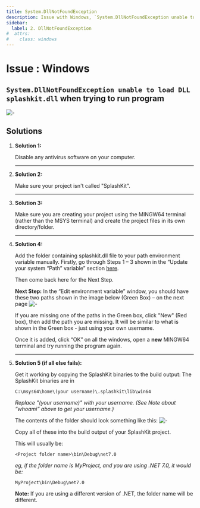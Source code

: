 ```yaml
---
title: System.DllNotFoundException
description: Issue with Windows, `System.DllNotFoundException unable to load DLL splashkit.dll` when trying to run program, and how to fix it.
sidebar:
  label: 2. DllNotFoundException
#  attrs:
#    class: windows
---
```



<h1> Issue : Windows </h1>

## `System.DllNotFoundException unable to load DLL splashkit.dll` when trying to run program

![-](https://i.imgur.com/uEz1nxT.png)

## Solutions

<Steps>

1. **Solution 1:**

    Disable any antivirus software on your computer.

    ---

2. **Solution 2:**

    Make sure your project isn't called "SplashKit".

    ---

3. **Solution 3:**

    Make sure you are creating your project using the MINGW64 terminal (rather than the MSYS terminal) and create the project files in its own directory/folder.

    ---

4. **Solution 4:**

    Add the folder containing splashkit.dll file to your path environment variable manually.
    Firstly, go through Steps 1 – 3 shown in the “Update your system “Path” variable” section [here](/troubleshoot/windows/win-issue-7).

    Then come back here for the Next Step.

    **Next Step:** In the “Edit environment variable” window, you should have these two paths shown in the image below (Green Box) – on the next page
    ![-](https://i.imgur.com/lTzyRSo.png)

    If you are missing one of the paths in the Green box, click "New" (Red box), then add the path you are missing. It will be similar to what is shown in the Green box - just using your own username.

    Once it is added, click “OK” on all the windows, open a **new** MINGW64 terminal and try running the program again.

    ---

5. **Solution 5 (if all else fails):**

    Get it working by copying the SplashKit binaries to the build output:
    The SplashKit binaries are in

    `C:\msys64\home\(your username)\.splashkit\lib\win64`

    *Replace "(your username)" with your username. (See Note about “whoami” above to get your username.)*

    The contents of the folder should look something like this:
    ![-](https://i.imgur.com/XRha19P.png)

    Copy all of these into the build output of your SplashKit project.

    This will usually be:

    `<Project folder name>\bin\Debug\net7.0`

    *eg, if the folder name is MyProject, and you are using .NET 7.0, it would be:*

    `MyProject\bin\Debug\net7.0`

    **Note:** If you are using a different version of .NET, the folder name will be different.

</Steps>
